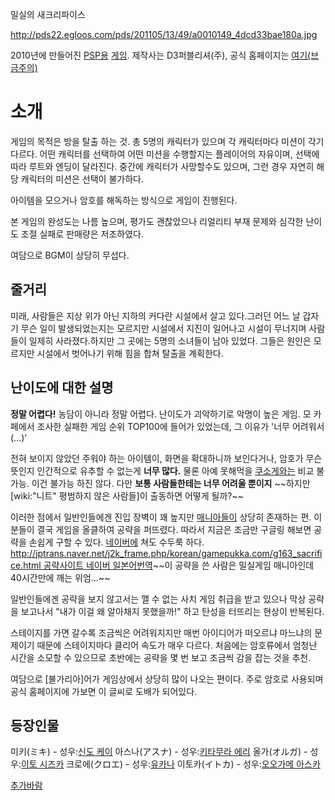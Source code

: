 {{{密室のサクリファイス}}}

밀실의 새크리파이스

http://pds22.egloos.com/pds/201105/13/49/a0010149_4dcd33bae180a.jpg

2010년에 만들어진 [[PSP]]용 [[게임]].
제작사는 D3퍼블리셔(주), 공식 홈페이지는 [http://www.d3p.co.jp/sacrifice/ 여기(브금주의)]

= 소개 =

게임의 목적은 방을 탈출 하는 것. 
총 5명의 캐릭터가 있으며 각 캐릭터마다 미션이 각기 다르다. 어떤 캐릭터를 선택하여 어떤 미션을 수행할지는 플레이어의 자유이며, 선택에 따라 루트와 엔딩이 달라진다. 중간에 캐릭터가 사망할수도 있으며, 그런 경우 자연히 해당 캐릭터의 미션은 선택이 불가하다.

아이템을 모으거나 암호를 해독하는 방식으로 게임이 진행된다.

본 게임의 완성도는 나름 높으며, 평가도 괜찮았으나 리얼리티 부재 문제와 심각한 난이도 조절 실패로 판매량은 저조하였다.

여담으로 BGM이 상당히 무섭다.

== 줄거리 ==
미래, 사람들은 지상 위가 아닌 지하의 커다란 시설에서 살고 있다.그러던 어느 날 갑자기 무슨 일이 발생되었는지는 모르지만 시설에서 지진이 일어나고 시설이 무너지며 사람들이 일제히 사라졌다.하지만 그 곳에는 5명의 소녀들이 남아 있었다. 그들은 원인은 모르지만 시설에서 벗어나기 위해 힘을 합쳐 탈출을 계획한다.

== 난이도에 대한 설명 ==
'''정말 어렵다!'''
농담이 아니라 정말 어렵다. 난이도가 괴악하기로 악명이 높은 게임.
모 카페에서 조사한 실패한 게임 순위 TOP100에 들어가 있었는데, 그 이유가 '너무 어려워서(...)'

전혀 보이지 않았던 주워야 하는 아이템이, 화면을 확대하니까 보인다거나,
암호가 무슨 뜻인지 인간적으로 유추할 수 없는게 '''너무 많다.'''
물론 아예 못해먹을 [[쿠소게]]와는 비교 불가능. 이건 불가능 하진 않다. 다만 '''보통 사람들한테는 너무 어려울 뿐이지''' ~~하지만 [wiki:"니트" 평범하지 않은 사람들]이 출동하면 어떻게 될까?~~

이러한 점에서 일반인들에겐 진입 장벽이 꽤 높지만 [[매니아]]들이 상당히 존재하는 편. 이 분들이 결국 게임을 올클하여 공략을 퍼뜨렸다. 따라서 지금은 조금만 구글링 해보면 공략을 손쉽게 구할 수 있다. [[네이버]]에 쳐도 수두룩 하다.
[[http://jptrans.naver.net/j2k_frame.php/korean/gamepukka.com/g163_sacrifice.html 공략사이트 네이버 일본어번역]]~~이 공략을 쓴 사람은 밀실게임 매니아인데 40시간만에 깨는 위엄...~~

일반인들에겐 공략을 보지 않고서는 깰 수 없는 사치 게임 취급을 받고 있으나 막상 공략을 보고나서 "내가 이걸 왜 알아채지 못했을까!" 하고 탄성을 터뜨리는 현상이 반복된다. 

스테이지를 가면 갈수록 조금씩은 어려워지지만 매번 아이디어가 떠오르냐 마느냐의 문제이기 때문에 스테이지마다 클리어 속도가 매우 다르다. 처음에는 암호류에서 엄청난 시간을 소모할 수 있으므로 초반에는 공략을 몇 번 보고 조금씩 감을 잡는 것을 추천.

여담으로 [불가리아]어가 게임상에서 상당히 많이 나오는 편이다. 주로 암호로 사용되며 공식 홈페이지에 가보면 이 글씨로 도배가 되어있다.

== 등장인물 ==
미키(ミキ) - 성우:[[신도 케이]]
아스나(アスナ) - 성우:[[키타무라 에리]]
올가(オルガ) - 성우:[[이토 시즈카]]
크로에(クロエ) - 성우:[[유카나]]
이토카(イトカ) - 성우:[[오오가메 아스카]]

[[추가바람]]
